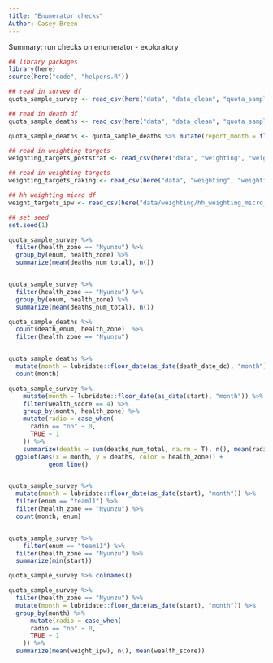 ```yaml
---
title: "Enumerator checks"
Author: Casey Breen
---
```


Summary: run checks on enumerator - exploratory 

```r
## library packages 
library(here)
source(here("code", "helpers.R"))

## read in survey df
quota_sample_survey <- read_csv(here("data", "data_clean", "quota_sample_survey.csv")) # %>% filter(health_zone != "Nyunzu")

## read in death df 
quota_sample_deaths <- read_csv(here("data", "data_clean", "quota_sample_deaths.csv")) # %>%  filter(health_zone != "Nyunzu")

quota_sample_deaths <- quota_sample_deaths %>% mutate(report_month = floor_date(death_date_dc, "month")) %>% filter(!(report_month == as_date("2023-06-01") & health_zone == "Nyunzu"))

## read in weighting targets 
weighting_targets_poststrat <- read_csv(here("data", "weighting", "weighting_targets.csv")) 

## read in weighting targets 
weighting_targets_raking <- read_csv(here("data", "weighting", "weighting_raking_targets.csv"))

## hh weighting micro df 
weight_targets_ipw <- read_csv(here("data/weighting/hh_weighting_micro_df.csv"))

## set seed
set.seed(1)
```

```r
quota_sample_survey %>% 
  filter(health_zone == "Nyunzu") %>% 
  group_by(enum, health_zone) %>% 
  summarize(mean(deaths_num_total), n()) 


quota_sample_survey %>% 
  filter(health_zone == "Nyunzu") %>% 
  group_by(enum, health_zone) %>% 
  summarize(mean(deaths_num_total), n()) 

```

```r
quota_sample_deaths %>% 
  count(death_enum, health_zone)  %>% 
  filter(health_zone == "Nyunzu")


quota_sample_deaths %>% 
  mutate(month = lubridate::floor_date(as_date(death_date_dc), "month")) %>% 
  count(month)
```

```r
quota_sample_survey %>% 
    mutate(month = lubridate::floor_date(as_date(start), "month")) %>% 
    filter(wealth_score == 4) %>% 
    group_by(month, health_zone) %>% 
    mutate(radio = case_when(
      radio == "no" ~ 0,
      TRUE ~ 1
    )) %>% 
    summarize(deaths = sum(deaths_num_total, na.rm = T), n(), mean(radio, na.rm = T)) %>% 
  ggplot(aes(x = month, y = deaths, color = health_zone)) + 
           geom_line() 


quota_sample_survey %>% 
  mutate(month = lubridate::floor_date(as_date(start), "month")) %>% 
  filter(enum == "team11") %>% 
  filter(health_zone == "Nyunzu") %>% 
  count(month, enum) 


quota_sample_survey %>% 
    filter(enum == "team11") %>% 
  filter(health_zone == "Nyunzu") %>% 
  summarize(min(start))

```



```r
quota_sample_survey %>% colnames()
```


```r
quota_sample_survey %>% 
  filter(health_zone == "Nyunzu") %>% 
  mutate(month = lubridate::floor_date(as_date(start), "month")) %>% 
  group_by(month) %>% 
      mutate(radio = case_when(
      radio == "no" ~ 0,
      TRUE ~ 1
    )) %>% 
  summarize(mean(weight_ipw), n(), mean(wealth_score))
```

